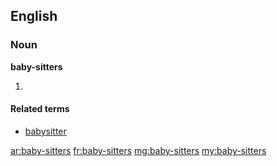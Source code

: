 ==English==

===Noun===
'''baby-sitters'''

# {{plural of|[[baby-sitter]]}}

====Related terms====
*[[babysitter]]

[[ar:baby-sitters]]
[[fr:baby-sitters]]
[[mg:baby-sitters]]
[[my:baby-sitters]]